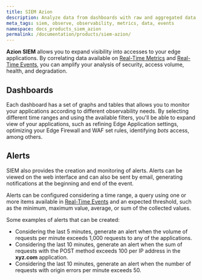 ```yaml
---
title: SIEM Azion
description: Analyze data from dashboards with raw and aggregated data.
meta_tags: siem, observe, observability, metrics, data, events
namespace: docs_products_siem_azion
permalink: /documentation/products/siem-azion/
---
```


**Azion SIEM** allows you to expand visibility into accesses to your edge applications. By correlating data available on [Real-Time Metrics](/en/documentation/products/real-time-metrics/) and [Real-Time Events](/en/documentation/products/real-time-events/), you can amplify your analysis of security, access volume, health, and degradation.

## Dashboards

Each dashboard has a set of graphs and tables that allows you to monitor your applications according to different observability needs. By selecting different time ranges and using the available filters, you'll be able to expand view of your applications, such as refining Edge Application settings, optimizing your Edge Firewall and WAF set rules, identifying *bots* access, among others.

## Alerts

SIEM also provides the creation and monitoring of alerts. Alerts can be viewed on the web interface and can also be sent by email, generating notifications at the beginning and end of the event.

Alerts can be configured considering a time range, a query using one or more items available in [Real-Time Events](/en/documentation/products/observe/real-time-events/) and an expected threshold, such as the minimum, maximum value, average, or sum of the collected values.

Some examples of alerts that can be created:

- Considering the last 5 minutes, generate an alert when the volume of requests per minute exceeds 1,000 requests to any of the applications.
- Considering the last 10 minutes, generate an alert when the sum of requests with the POST method exceeds 100 per IP address in the **xyz.com** application.
- Considering the last 10 minutes, generate an alert when the number of requests with origin errors per minute exceeds 50.